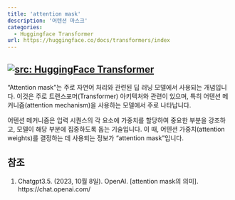 ```yaml
---
title: 'attention mask'
description: '어텐션 마스크'
categories:
  - Huggingface Transformer
url: https://huggingface.co/docs/transformers/index
---
```

<a href="https://huggingface.co/docs/transformers/index" target="_blank"><img   loading="lazy" alt="src: HuggingFace Transformer" src="https://img.shields.io/badge/문서-Huggingface_Transformer-blue" ></a>
---


"Attention mask"는 주로 자연어 처리와 관련된 딥 러닝 모델에서 사용되는 개념입니다. 이것은 주로 트랜스포머(Transformer) 아키텍처와 관련이 있으며, 특히 어텐션 메커니즘(attention mechanism)을 사용하는 모델에서 주로 나타납니다.

어텐션 메커니즘은 입력 시퀀스의 각 요소에 가중치를 할당하여 중요한 부분을 강조하고, 모델이 해당 부분에 집중하도록 돕는 기술입니다. 이 때, 어텐션 가중치(attention weights)를 결정하는 데 사용되는 정보가 "attention mask"입니다.


## 참조

1. Chatgpt3.5. (2023, 10월 8일). OpenAI. [attention mask의 의미]. https://chat.openai.com/